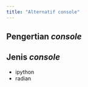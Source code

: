 ```yaml
---
title: "Alternatif console"
---
```


## Pengertian *console*

## Jenis *console*

* ipython
* radian

